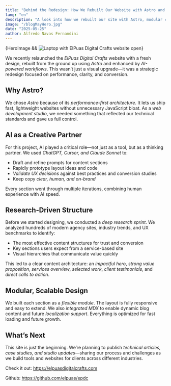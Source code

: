 ```yaml
---
title: "Behind the Redesign: How We Rebuilt Our Website with Astro and AI"
lang: "en"
description: "A look into how we rebuilt our site with Astro, modular components, and AI-assisted workflows. From UX research to final deployment, here’s how we combined performance, clarity, and scale."
image: "/blogMayHero.jpg"
date: "2025-05-25"
author: Alfredo Navas Fernandini
---
```


<div class="blog-hero-image">
    {HeroImage && <Image width={1020} height={510} src={HeroImage} alt="Laptop with ElPuas Digital Crafts website open" />}
</div>

We recently relaunched the *ElPuas Digital Crafts* website with a fresh design, rebuilt from the ground up using *Astro* and enhanced by *AI-powered workflows*. This wasn’t just a visual upgrade—it was a strategic redesign focused on performance, clarity, and conversion.

## Why Astro?

We chose *Astro* because of its *performance-first architecture*. It lets us ship fast, lightweight websites without unnecessary JavaScript bloat. As a *web development studio*, we needed something that reflected our technical standards and gave us full control.

## AI as a Creative Partner

For this project, AI played a critical role—not just as a tool, but as a thinking partner. We used *ChatGPT, Cursor, and Claude Sonnet* to:
- Draft and refine prompts for content sections
- Rapidly prototype layout ideas and code
- *Validate UX decisions* against best practices and conversion studies
- Keep copy *clear, human, and on-brand*

Every section went through multiple iterations, combining human experience with AI speed.

## Research-Driven Structure

Before we started designing, we conducted a *deep research sprint*. We analyzed hundreds of modern agency sites, industry trends, and UX benchmarks to identify:
- The most effective content structures for trust and conversion
- Key sections users expect from a service-based site
- Visual hierarchies that communicate value quickly

This led to a clear content architecture: an *impactful hero*, *strong value proposition*, *services overview*, *selected work*, *client testimonials*, and *direct calls to action*.

## Modular, Scalable Design

We built each section as a *flexible module*. The layout is fully responsive and easy to extend. We also *integrated MDX* to enable dynamic blog content and future *localization support*. Everything is optimized for fast loading and future growth.

## What’s Next

This site is just the beginning. We’re planning to publish *technical articles, case studies, and studio updates*—sharing our process and challenges as we build tools and websites for clients across different industries.

<div class="notification">

<p>Check it out: <a href="https://elpuasdigitalcrafts.com">https://elpuasdigitalcrafts.com</a></p>

<p>Github: <a href="https://github.com/elpuas/epdc">https://github.com/elpuas/epdc</a></p>

</div>